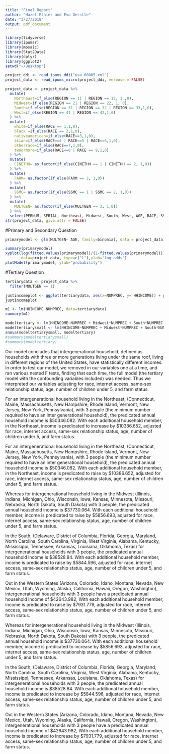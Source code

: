 ```yaml
---
title: "Final Report"
author: "Hazel Ethier and Eva Gerstle"
date: "3/27/2018"
output: pdf_document
---
```

```r
library(tidyverse)
library(ipumsr)
library(mosaic)
library(Stat2Data)
library(dplyr)
library(ggplot2)
setwd("~/Desktop")

project_ddi <- read_ipums_ddi("usa_00005.xml")
project_data <- read_ipums_micro(project_ddi, verbose = FALSE)

```

```r
project_data <- project_data %>%
  mutate(
    Northeast=if_else(REGION == 11 | REGION == 12, 1 ,0),
    Midwest=if_else(REGION == 21 | REGION == 22, 1, 0),
    South=if_else(REGION == 31 | REGION == 32 | REGION == 33,1,0),
    West=if_else(REGION == 41 | REGION == 42,1,0)
  ) %>%
  mutate(
    white=if_else(RACE == 1,1,0),
    black =if_else(RACE == 2,1,0),
    nativeamerican=if_else(RACE==3,1,0),
    asian=if_else(RACE==4 | RACE==5 | RACE==6,1,0),
    otherrace=if_else(RACE==7,1,0),
    twoormore=if_else(RACE==8 | RACE == 9,1,0)
  ) %>%
  mutate(
    CINETHH= as.factor(if_else(CINETHH == 1 | CINETHH == 2, 1,0))
  ) %>%
  mutate(
    FARM= as.factor(if_else(FARM == 2, 1,0))
  ) %>%
  mutate(
    SSMC= as.factor(if_else(SSMC == 1 | SSMC == 2, 1,0))
  ) %>%
  mutate(
    MULTGEN= as.factor(if_else(MULTGEN == 3, 1,0))
  ) %>%
  select(PERNUM, SERIAL, Northeast, Midwest, South, West, AGE, RACE, SSMC, FARM, CINETHH, MULTGEN, HHINCOME, NCHLT5, white, black, nativeamerican, asian, otherrace, twoormore, NUMPREC)
str(project_data, give.attr = FALSE)
```
#Primary and Secondary Question 
```r
primarymodel <- glm(MULTGEN~ AGE, family=binomial, data = project_data)

```
```r
summary(primarymodel)
xyplot(log(fitted.values(primarymodel)/(1-fitted.values(primarymodel)))~AGE, 
       data=project_data, type=c("l"),ylab="log odds")
plotModel(primarymodel, ylab="probability")

```

#Tertiary Question
```r
tertiarydata <- project_data %>%
  filter(MULTGEN == 1)

justincomeplot <- ggplot(tertiarydata, aes(x=NUMPREC, y= HHINCOME)) + geom_jitter(alpha =.1, color ="blue") 
justincomeplot

m1 <- lm(HHINCOME~NUMPREC, data=tertiarydata)
summary(m1)

```


```r
modeltertiary <- lm(HHINCOME~NUMPREC + Midwest*NUMPREC + South*NUMPREC + West*NUMPREC + AGE + FARM + NCHLT5 + black*NUMPREC + nativeamerican*NUMPREC + asian*NUMPREC + otherrace*NUMPREC + twoormore*NUMPREC + CINETHH + SSMC, data=tertiarydata)
modeltertiarysmall <- lm(HHINCOME~NUMPREC + Midwest*NUMPREC + South*NUMPREC + West*NUMPREC, data=tertiarydata)
anova(modeltertiarysmall, modeltertiary)
#summary(modeltertiarysmall)
#summary(modeltertiary)

```

Our model concludes that intergenerational household, defined as households with three or more generations living under the same roof, living in different regions of the United States, have statistically different incomes.
 In order to test our model, we removed in our variables one at a time, and ran various nested F tests, finding that each time, the full model (the tertiary model with the confounding variables included) was needed.  Thus we interpreted our variables adjusting for race, internet access, same-sex relationship status, age, number of children under 5, and farm status.


For an intergenerational household living in the Northeast, (Connecticut, Maine, Massachusetts, New Hampshire, Rhode Island, Vermont, New Jersey, New York, Pennsylvania), with 3 people (the minimum number required to have an inter generational household), the predicated annual household income is $50346.082. With each additional household member, in the Northeast, income is predicated to increase by \$10386.652, adjusted for race, internet access, same-sex relationship status, age, number of children under 5, and farm status. 


For an intergenerational household living in the Northeast, (Connecticut, Maine, Massachusetts, New Hampshire, Rhode Island, Vermont, New Jersey, New York, Pennsylvania), with 3 people (the minimum number required to have an inter generational household), the predicated annual household income is $50346.082. With each additional household member, in the Northeast, income is predicated to raise by \$10386.652, adjusted for race, internet access, same-sex relationship status, age, number of children under 5, and farm status. 

Whereas for intergenerational household living in the Midwest (Illinois, Indiana, Michigan, Ohio, Wisconsin, Iowa, Kansas, Minnesota, Missouri, Nebraska, North Dakota, South Dakota) 
with 3 people, the predicated annual household income is $37730.064. With each additional household member, income is predicated to raise by \$5856.693, adjusted for race, internet access, same-sex relationship status, age, number of children under 5, and farm status. 

In the South, (Delaware, District of Columbia, Florida, Georgia, Maryland, North Carolina, South Carolina, Virginia, West Virginia, Alabama, Kentucky, Mississippi, Tennessee, Arkansas, Louisiana, Oklahoma, Texas) for intergenerational households with 3 people, the predicated annual household income is $38528.84. With each additional household member, income is predicated to raise by \$5844.596, adjusted for race, internet access, same-sex relationship status, age, number of children under 5, and farm status. 

Out in the Western States (Arizona, Colorado, Idaho, Montana, Nevada, New Mexico, Utah, Wyoming, Alaska, California, Hawaii, Oregon, Washington), intergenerational households with 3 people have a predicated annual household income of $42643.982, With each additional household member, income is predicated to raise by \$7931.779, adjusted for race, internet access, same-sex relationship status, age, number of children under 5, and farm status. 

Whereas for intergenerational household living in the Midwest (Illinois, Indiana, Michigan, Ohio, Wisconsin, Iowa, Kansas, Minnesota, Missouri, Nebraska, North Dakota, South Dakota) with 3 people, the predicated annual household income is \$37730.064. With each additional household member, income is predicated to increase by \$5856.693, adjusted for race, internet access, same-sex relationship status, age, number of children under 5, and farm status. 

In the South, (Delaware, District of Columbia, Florida, Georgia, Maryland, North Carolina, South Carolina, Virginia, West Virginia, Alabama, Kentucky, Mississippi, Tennessee, Arkansas, Louisiana, Oklahoma, Texas) for intergenerational households with 3 people, the predicated annual household income is $38528.84. With each additional household member, income is predicated to increase by \$5844.596, adjusted for race, internet access, same-sex relationship status, age, number of children under 5, and farm status. 

Out in the Western States (Arizona, Colorado, Idaho, Montana, Nevada, New Mexico, Utah, Wyoming, Alaska, California, Hawaii, Oregon, Washington), intergenerational households with 3 people have a predicated annual household income of \$42643.982, With each additional household member, income is predicated to increase by \$7931.779, adjusted for race, internet access, same-sex relationship status, age, number of children under 5, and farm status. 


